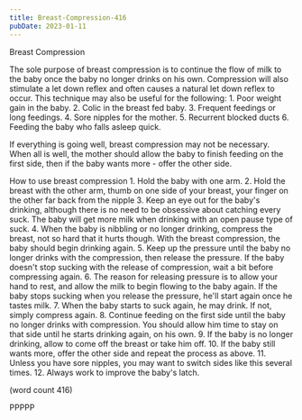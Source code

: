 ```yaml
---
title: Breast-Compression-416
pubDate: 2023-01-11
---
```


Breast Compression

The sole purpose of breast compression is to continue
the flow of milk to the baby once the baby no longer
drinks on his own.  Compression will also stimulate
a let down reflex and often causes a natural let
down reflex to occur.  This technique may also be
useful for the following:
	1.  Poor weight gain in the baby.
	2.  Colic in the breast fed baby.
	3.  Frequent feedings or long feedings.
	4.  Sore nipples for the mother.
	5.  Recurrent blocked ducts
	6.  Feeding the baby who falls asleep quick.

If everything is going well, breast compression may 
not be necessary.  When all is well, the mother should
allow the baby to finish feeding on the first side,
then if the baby wants more - offer the other side.

How to use breast compression 
	1.  Hold the baby with one arm.
	2.  Hold the breast with the other arm, thumb
on one side of your breast, your finger on the other
far back from the nipple
	3.  Keep an eye out for the baby's drinking,
although there is no need to be obsessive about 
catching every suck.  The baby will get more milk when
drinking with an open pause type of suck.
	4.  When the baby is nibbling or no longer
drinking, compress the breast, not so hard that it 
hurts though.  With the breast compression, the baby
should begin drinking again.
	5.  Keep up the pressure until the baby no
longer drinks with the compression, then release the
pressure.  If the baby doesn't stop sucking with the
release of compression, wait a bit before compressing
again.
	6.  The reason for releasing pressure is to 
allow your hand to rest, and allow the milk to begin
flowing to the baby again.  If the baby stops sucking
when you release the pressure, he'll start again 
once he tastes milk.
	7.  When the baby starts to suck again, he 
may drink.  If not, simply compress again.
	8.  Continue feeding on the first side until
the baby no longer drinks with compression.  You 
should allow him time to stay on that side until he
starts drinking again, on his own.
	9.  If the baby is no longer drinking, allow
to come off the breast or take him off.
	10.  If the baby still wants more, offer the
other side and repeat the process as above.
	11.  Unless you have sore nipples, you may
want to switch sides like this several times.
	12.  Always work to improve the baby's latch.

(word count 416)

PPPPP